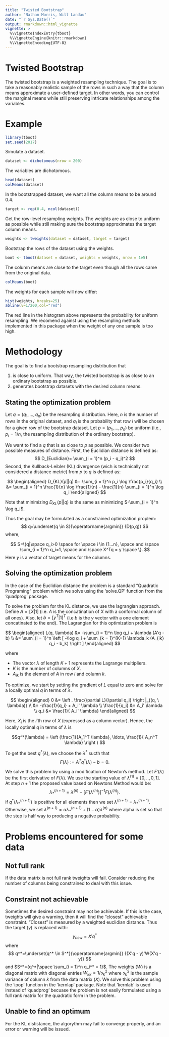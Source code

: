 ```yaml
---
title: "Twisted Bootstrap"
author: "Nathan Morris, Will Landau"
date: "`r Sys.Date()`"
output: rmarkdown::html_vignette
vignette: >
  %\VignetteIndexEntry{tboot}
  %\VignetteEngine{knitr::rmarkdown}
  %\VignetteEncoding{UTF-8}
---
```


# Twisted Bootstrap

The twisted bootstrap is a weighted resampling technique. The goal is to take a reasonably realistic sample of the rows in such a way that the column means approximate a user-defined target. In other words, you can control the marginal means while still preserving intricate relationships among the variables.

# Example

```r
library(tboot)
set.seed(2017)
```

Simulate a dataset.

```r
dataset <- dichotomous(nrow = 200)
```

The variables are dichotomous.

```r
head(dataset)
colMeans(dataset)
```

In the bootstrapped dataset, we want all the column means to be around 0.4.

```r
target <- rep(0.4, ncol(dataset))
```

Get the row-level resampling weights. The weights are as close to uniform as possible while still making sure the bootstrap approximates the target column means.

```r
weights <- tweights(dataset = dataset, target = target)
```

Bootstrap the rows of the dataset using the weights.

```r
boot <- tboot(dataset = dataset, weights = weights, nrow = 1e5)
```

The column means are close to the target even though all the rows came from the original data.

```r
colMeans(boot)
```

The weights for each sample will now differ:
```r
hist(weights, breaks=25)
abline(v=1/200,col="red")
```

The red line in the histogram above represents the probability for uniform resampling. We recomend against using the resampling methods implemented in this package when the weight of any one sample is too high. 


# Methodology

The goal is to find a bootstrap resampling distribution that

1. is close to uniform. That way, the twisted bootstrap is as close to an ordinary bootstrap as possible.
2. generates bootstrap datasets with the desired column means.


## Stating the optimization problem

Let $q = (q_1, \ldots, q_n)$ be the resampling distribution. Here, $n$ is the number of rows in the original dataset, and $q_i$ is the probability that row $i$ will be chosen for a given row of the bootstrap dataset. Let $p = (p_1, \ldots, p_n)$ be uniform (i.e., $p_i = 1/n$, the resampling distribution of the ordinary bootstrap). 

We want to find a $q$ that is as close to $p$ as possible. We consider two possible measures of distance. First, the Euclidian distance is defined as:
$$
D_{Euclidian}= \sum_{i = 1}^n (p_i - q_i)^2
$$
Second, the Kullback-Leibler (KL) divergence (wich is technically not considered a distance metric) from $p$ to $q$ is defined as: 

$$
\begin{aligned}
D_{KL}(p||q) 
&= \sum_{i = 1}^n p_i \log \frac{p_i}{q_i} \\
&=  \sum_{i = 1}^n \frac{1}{n} \log \frac{1}{n} - \frac{1}{n} \sum_{i = 1}^n \log q_i
\end{aligned}
$$

Note that minimizing $D_{KL}(p||q)$ is the same as minimizing $-\sum_{i = 1}^n \log q_i$.

Thus the goal may be formulated as a constrained optimization proplem:
$$
q=\underset{q \in S}{\operatorname{argmin}} {D(p,q)}
$$
where,

$$
S=\{q|\space q_i>0 \space for \space i \in {1...n}, \space and \space  \sum_{i = 1}^n q_i=1, \space and \space X^Tq = y \space \}.
$$
Here $y$ is a vector of target means for the columns.

## Solving the optimization problem
In the case of the Euclidian distance the problem is a standard "Quadratic Programing" problem which we solve using the 'solve.QP' function from the 'quadprog' package.

To solve the problem for the KL distance, we use the lagrangian approach. Define $A=[X|1]$ (i.e. $A$ is the concatination of $X$ with a conformal column of all ones). Also, let $b=[y^T|1]^T$ (i.e $b$ is the $y$ vector with a one element concatinated to the end). The Lagrangian for this optimization problem is

$$
\begin{aligned}
L(q, \lambda) &= -\sum_{i = 1}^n \log q_i + \lambda (A'q - b) \\
&= \sum_{i = 1}^n \left [ -\log q_i +  \sum_{k = 1}^{K+1} \lambda_k (A_{ik} q_i - b_k) \right ]
\end{aligned}
$$

where 

- The vector $\lambda$ of length $K+1$ represents the Lagrange multipliers.
- $K$ is the number of columns of $X$.
- $A_{ik}$ is the element of $A$ in row $i$ and column $k$.


To optimize, we start by setting the gradient of $L$ equal to zero and solve for a locally optimal $q$ in terms of $\lambda$.

$$
\begin{aligned}
0 &= \left . \frac{\partial L}{\partial q_i} \right |_{(q, \ \lambda)}  \\
&= -\frac{1}{q_i} + A_i' \lambda \\
\frac{1}{q_i} &=   A_i' \lambda \\
q_i &= \frac{1}{  A_i' \lambda}
\end{aligned}
$$

Here, $X_i$ is the $i$'th row of $X$ (expressed as a column vector).  Hence, the locally optimal $q$ in terms of $\lambda$ is 

$$q^*(\lambda) = \left (\frac{1}{A_1^T \lambda}, \ldots, \frac{1}{  A_n^T \lambda} \right ) $$


To get the best $q^*(\lambda)$, we choose the $\lambda^*$ sucth that $$F(\lambda):=A^Tq^*(\lambda) - b=0.$$

We solve this problem by using a modification of Newton's method. Let $F'(\lambda)$ be the first derivative of $F(\lambda)$. We use the starting value of $\lambda^{(1)}=[0,..,0,1]$. At step $n+1$ the proposed value based on Newtons Method would be: $$\lambda^{(n+1)}_*=\lambda^{(n)}-[F'(\lambda^{(n)})]^{-1}F(\lambda^{(n)}).$$
if $q^*(\lambda^{(n+1)}_*)$ is positive for all elements then we set $\lambda^{(n+1)}=\lambda^{(n+1)}_*$. Otherwise, we set  $\lambda^{(n+1)}=\alpha\lambda^{(n+1)}_*+ (1-\alpha)\lambda^{(n)}$ where alpha is set so that the step is half way to producing a negative probability.




# Problems encountered for some data
## Not full rank
If the data matrix is not full rank tweights will fail. Consider reducing the number of columns being constrained to deal with this issue.

## Constraint not achievable
Sometimes the desired constraint may not be achievable. If this is the case, tweights will give a warning, then it will find the "closest" achievable constraint. "Closest" is measured by a weighted euclidian distance. Thus the target ($y$) is replaced with:
$$
y_{new}=X'q^*
$$
where
$$
q^*=\underset{q^* \in S^*}{\operatorname{argmin}} {(X'q - y)'W(X'q - y)}
$$
and $S^*={q^*|\space \sum_{i = 1}^n q_i^* = 1}$. The weights ($W$) is a diagonal matrix with diagonal entries $W_{kk}=1/s^2_k$ where $s^2_k$ is the sample variance of column $k$ from the data matrix ($X$). We solve this problem using the 'ipop' function in the 'kernlap' package. Note that 'kernlab' is used instead of 'quadprog' becuase the problem is not easily formulated using a full rank matrix for the quadratic form in the problem.

## Unable to find an optimum
For the KL dististance, the algorythm may fail to converge properly, and an error or warning will be issued. 

